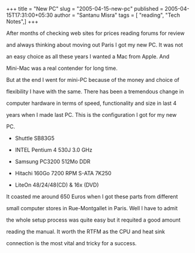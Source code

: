 +++
title = "New PC"
slug = "2005-04-15-new-pc"
published = 2005-04-15T17:31:00+05:30
author = "Santanu Misra"
tags = [ "reading", "Tech Notes",]
+++




After months of checking web sites for prices reading forums for review

and always thinking about moving out Paris I got my new PC. It was not

an easy choice as all these years I wanted a Mac from Apple. And

Mini-Mac was a real contender for long time.



  



But at the end I went for mini-PC because of the money and choice of

flexibility I have with the same. There has been a tremendous change in

computer hardware in terms of speed, functionality and size in last 4

years when I made last PC. This is the configuration I got for my new

PC.



-   Shuttle SB83G5

-   INTEL Pentium 4 530J 3.0 GHz

-   Samsung PC3200 512Mo DDR

-   Hitachi 160Go 7200 RPM S-ATA 7K250

-   LiteOn 48/24/48(CD) & 16x (DVD)



  



It coasted me around 650 Euros when I got these parts from different

small computer stores in Rue-Montgallet in Paris. Well I have to admit

the whole setup process was quite easy but it requited a good amount

reading the manual. It worth the RTFM as the CPU and heat sink

connection is the most vital and tricky for a success.
